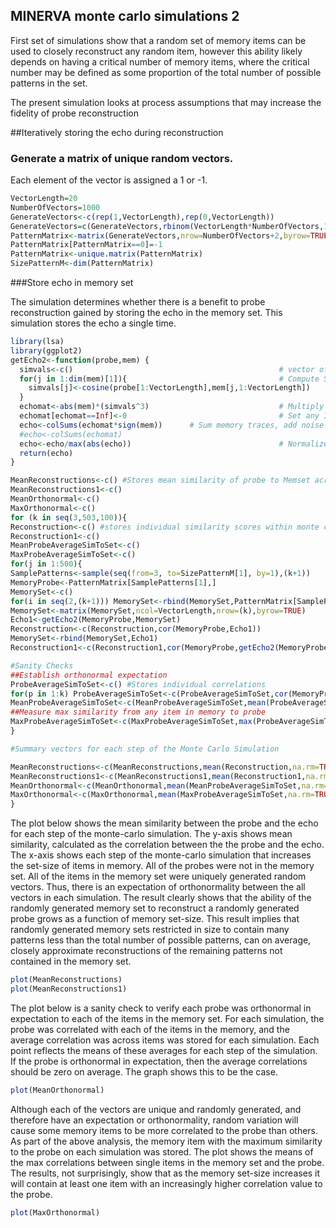 MINERVA monte carlo simulations 2
---------------------

First set of simulations show that a random set of memory items can be used to closely reconstruct any random item, however this ability likely depends on having a critical number of memory items, where the critical number may be defined as some proportion of the total number of possible patterns in the set. 

The present simulation looks at process assumptions that may increase the fidelity of probe reconstruction

##Iteratively storing the echo during reconstruction

### Generate a matrix of unique random vectors.

Each element of the vector is assigned a 1 or -1.

```r
VectorLength=20
NumberOfVectors=1000
GenerateVectors<-c(rep(1,VectorLength),rep(0,VectorLength))
GenerateVectors=c(GenerateVectors,rbinom(VectorLength*NumberOfVectors,1,.5))
PatternMatrix<-matrix(GenerateVectors,nrow=NumberOfVectors+2,byrow=TRUE)
PatternMatrix[PatternMatrix==0]=-1
PatternMatrix<-unique.matrix(PatternMatrix)
SizePatternM<-dim(PatternMatrix)
```

###Store echo in memory set

The simulation determines whether there is a benefit to probe reconstruction gained by storing the echo in the memory set. This simulation stores the echo a single time.

```r
library(lsa)
library(ggplot2)
getEcho2<-function(probe,mem) {
  simvals<-c()                                              # vector of similarities between probe and memory traces
  for(j in 1:dim(mem)[1]){                                  # Compute Similarities
    simvals[j]<-cosine(probe[1:VectorLength],mem[j,1:VectorLength])
  }
  echomat<-abs(mem)*(simvals^3)                             # Multiply memory traces by activation value
  echomat[echomat==Inf]<-0                                  # Set any Inf numbers to zero
  echo<-colSums(echomat*sign(mem))      # Sum memory traces, add noise
  #echo<-colSums(echomat)
  echo<-echo/max(abs(echo))                                 # Normalize Echo
  return(echo)
}
```
```r
MeanReconstructions<-c() #Stores mean similarity of probe to Memset across monte carlo simulation
MeanReconstructions1<-c()
MeanOrthonormal<-c()
MaxOrthonormal<-c()
for (k in seq(3,503,100)){
Reconstruction<-c() #stores individual similarity scores within monte carlo simulation
Reconstruction1<-c()
MeanProbeAverageSimToSet<-c()
MaxProbeAverageSimToSet<-c()
for(j in 1:500){
SamplePatterns<-sample(seq(from=3, to=SizePatternM[1], by=1),(k+1))
MemoryProbe<-PatternMatrix[SamplePatterns[1],]
MemorySet<-c()
for(i in seq(2,(k+1))) MemorySet<-rbind(MemorySet,PatternMatrix[SamplePatterns[i],])
MemorySet<-matrix(MemorySet,ncol=VectorLength,nrow=(k),byrow=TRUE)
Echo1<-getEcho2(MemoryProbe,MemorySet)
Reconstruction<-c(Reconstruction,cor(MemoryProbe,Echo1))
MemorySet<-rbind(MemorySet,Echo1)
Reconstruction1<-c(Reconstruction1,cor(MemoryProbe,getEcho2(MemoryProbe,MemorySet)))

#Sanity Checks
##Establish orthonormal expectation
ProbeAverageSimToSet<-c() #Stores individual correlations
for(p in 1:k) ProbeAverageSimToSet<-c(ProbeAverageSimToSet,cor(MemoryProbe,MemorySet[p,]))
MeanProbeAverageSimToSet<-c(MeanProbeAverageSimToSet,mean(ProbeAverageSimToSet))
##Measure max similarity from any item in memory to probe
MaxProbeAverageSimToSet<-c(MaxProbeAverageSimToSet,max(ProbeAverageSimToSet))
}

#Summary vectors for each step of the Monte Carlo Simulation

MeanReconstructions<-c(MeanReconstructions,mean(Reconstruction,na.rm=TRUE))
MeanReconstructions1<-c(MeanReconstructions1,mean(Reconstruction1,na.rm=TRUE))
MeanOrthonormal<-c(MeanOrthonormal,mean(MeanProbeAverageSimToSet,na.rm=TRUE))
MaxOrthonormal<-c(MaxOrthonormal,mean(MaxProbeAverageSimToSet,na.rm=TRUE))
}
```
The plot below shows the mean similarity between the probe and the echo for each step of the monte-carlo simulation. The y-axis shows mean similarity, calculated as the correlation between the the probe and the echo. The x-axis shows each step of the monte-carlo simulation that increases the set-size of items in memory. All of the probes were not in the memory set. All of the items in the memory set were uniquely generated random vectors. Thus, there is an expectation of orthonormality between the all vectors in each simulation. The result clearly shows that the ability of the randomly generated memory set to reconstruct a randomly generated probe grows as a function of memory set-size. This result implies that randomly generated memory sets restricted in size to contain many patterns less than the total number of possible patterns, can on average, closely approximate reconstructions of the remaining patterns not contained in the memory set.
```r
plot(MeanReconstructions)
plot(MeanReconstructions1)
```
The plot below is a sanity check to verify each probe was orthonormal in expectation to each of the items in the memory set. For each simulation, the probe was correlated with each of the items in the memory, and the average correlation was across items was stored for each simulation. Each point reflects the means of these averages for each step of the simulation. If the probe is orthonormal in expectation, then the average correlations should be zero on average. The graph shows this to be the case.
```r
plot(MeanOrthonormal)
```
Although each of the vectors are unique and randomly generated, and therefore have an expectation or orthonormality, random variation will cause some memory items to be more correlated to the probe than others. As part of the above analysis, the memory item with the maximum similarity to the probe on each simulation was stored. The plot shows the means of the max correlations between single items in the memory set and the probe. The results, not surprisingly, show that as the memory set-size increases it will contain at least one item with an increasingly higher correlation value to the probe.
```r
plot(MaxOrthonormal)
```